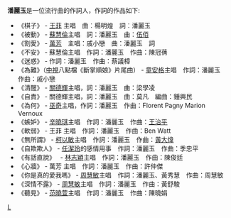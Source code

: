 {{unreferenced|time=2015-06-01T11:46:25+00:00}}
{{overly detailed|time=2015-06-01T11:16:45+00:00}}
'''潘麗玉'''是一位流行曲的作詞人，作詞的作品如下:

*《棋子》 - [[王菲|王菲]] 主唱　曲︰楊明煌　詞︰潘麗玉
*《被動》 - [[蘇慧倫|蘇慧倫]]主唱　詞：潘麗玉　曲：[[伍佰|伍佰]]
*《割愛》 - [[萬芳|萬芳]]　主唱：戚小戀　曲：潘麗玉　詞
*《不安》 - 蘇慧倫主唱　作詞：潘麗玉　作曲：陳冠蒨
*《迷惑》 - 作詞：潘麗玉　作曲：蔡議樟
*《為難》（[[中視|中視]]八點檔《斷掌順娘》片尾曲） - [[童安格|童安格]]主唱　作詞：潘麗玉　作曲：戚小戀
*《清醒》 - [[關德輝|關德輝]]主唱，詞：潘麗玉　曲：梁學凌 
*《自責》 - 關德輝主唱，詞：潘麗玉　曲：莫凡　編曲：鍾興民
*《為何》 - [[巫奇|巫奇]]主唱，作詞：潘麗玉　作曲：Florent Pagny Marion Vernoux
*《嫉妒》 - [[辛曉琪|辛曉琪]]主唱　作詞：潘麗玉　作曲：[[王治平|王治平]]
*《軟弱》 - 王菲 主唱　作詞：潘麗玉　作曲：Ben Watt 
*《無所謂》 - [[柯以敏|柯以敏]]主唱　作詞：潘麗玉　作曲：[[黃大煒|黃大煒]]
*《自欺欺人》 - [[任潔玲|任潔玲]]的感情用事　作詞：潘麗玉　作曲：季忠平
*《有話直說》　 - [[林志穎|林志穎]]主唱　作詞：潘麗玉　作曲：陳俊廷
*《心牆》 - 萬芳 主唱　作詞：潘麗玉　作曲：許仲傑
*《你是真的愛我嗎》 - [[周慧敏|周慧敏]]主唱　作詞：潘麗玉、黃秀慧　作曲：周慧敏
*《深情不露》 - [[周慧敏|周慧敏]]主唱　作詞：潘麗玉　作曲：黃舒駿
*《聽見》 - [[范曉萱|范曉萱]]主唱　作詞：潘麗玉　作曲：陳曉娟

[[category:潘姓|L]]